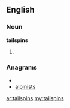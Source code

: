 ==English==

===Noun===
'''tailspins'''

# {{plural of|[[tailspin]]}}

===Anagrams===
* {{alphagram|aiilnpsst}}
* [[alpinists#English|alpinists]]

[[ar:tailspins]]
[[my:tailspins]]